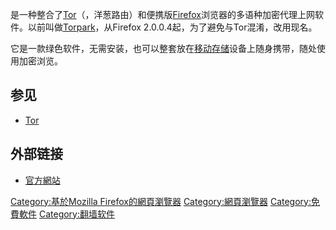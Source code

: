{{NoteTA|G1=IT}}
{{Infobox software
| name = xB Browser
| logo = 
| screenshot = 
| caption = 
| developer = Xero Networks AG & Steve Topletz
| latest_release_version = 3.9.10.24
| latest_release_date = {{Release date and age|2009|10|24}}
| operating_system = [[Microsoft_Windows|Windows]]
| genre = [[網頁瀏覽器|網頁瀏覽器]]
| license = [http://xerobank.com/tesla.php Torrify Ethical Software Licensing Agreement]
| website = [https://web.archive.org/web/20100104210750/https://xerobank.com/download/]
}}
{{Firefox TOC}}

'''{{lang|en|XeroBank Browser}}'''是一种整合了[[Tor|Tor]]（{{lang|en|The Onion Router}}，洋葱路由）和便携版[[Firefox|Firefox]]浏览器的多语种加密代理上网软件。以前叫做[[Torpark|Torpark]]，从Firefox 2.0.0.4起，为了避免与Tor混淆，改用现名。

它是一款绿色软件，无需安装，也可以整套放在[[移动存储|移动存储]]设备上随身携带，随处使用加密浏览。

== 参见 ==
* [[Tor|Tor]]

== 外部链接 ==
*[https://web.archive.org/web/20071107011958/http://xerobank.com/ 官方網站]

{{Web browser}}
{{wikibooks}}

[[Category:基於Mozilla_Firefox的網頁瀏覽器|Category:基於Mozilla Firefox的網頁瀏覽器]]
[[Category:網頁瀏覽器|Category:網頁瀏覽器]]
[[Category:免費軟件|Category:免費軟件]]
[[Category:翻墙软件|Category:翻墙软件]]